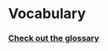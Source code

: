 
<Meta title="Content/Vocabulary" />

# Vocabulary

### [Check out the glossary](https://docs.google.com/spreadsheets/d/1D0Uk1kFkq_1iLl7PsEQSm0XyeKjWREQmNxEzkMul0wo/edit?usp=sharing)

